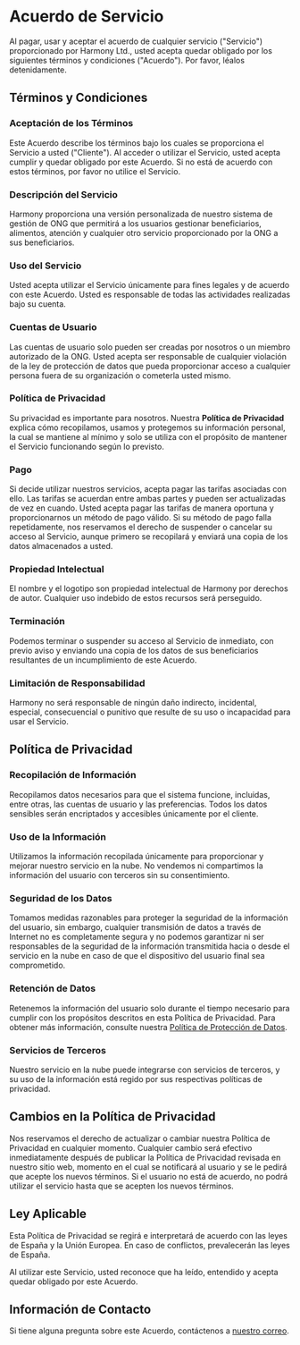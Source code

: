 # Acuerdo de Servicio

Al pagar, usar y aceptar el acuerdo de cualquier servicio ("Servicio") proporcionado por Harmony Ltd., usted acepta quedar obligado por los siguientes términos y condiciones ("Acuerdo"). Por favor, léalos detenidamente.

## Términos y Condiciones

### Aceptación de los Términos

Este Acuerdo describe los términos bajo los cuales se proporciona el Servicio a usted ("Cliente"). Al acceder o utilizar el Servicio, usted acepta cumplir y quedar obligado por este Acuerdo.
Si no está de acuerdo con estos términos, por favor no utilice el Servicio.

### Descripción del Servicio

Harmony proporciona una versión personalizada de nuestro sistema de gestión de ONG que permitirá a los usuarios gestionar beneficiarios, alimentos, atención y cualquier otro servicio proporcionado por la ONG a sus beneficiarios.

### Uso del Servicio

Usted acepta utilizar el Servicio únicamente para fines legales y de acuerdo con este Acuerdo. Usted es responsable de todas las actividades realizadas bajo su cuenta.

### Cuentas de Usuario

Las cuentas de usuario solo pueden ser creadas por nosotros o un miembro autorizado de la ONG. Usted acepta ser responsable de cualquier violación de la ley de protección de datos que pueda proporcionar acceso a cualquier persona fuera de su organización
o cometerla usted mismo.

### Política de Privacidad

Su privacidad es importante para nosotros. Nuestra **Política de Privacidad** explica cómo recopilamos, usamos y protegemos su información personal, la cual se mantiene al mínimo y solo se utiliza con el propósito
de mantener el Servicio funcionando según lo previsto.

### Pago

Si decide utilizar nuestros servicios, acepta pagar las tarifas asociadas con ello. Las tarifas se acuerdan entre ambas partes y pueden ser actualizadas de vez en cuando. Usted acepta pagar las tarifas de manera oportuna
y proporcionarnos un método de pago válido. Si su método de pago falla repetidamente, nos reservamos el derecho de suspender o cancelar su acceso al Servicio, aunque primero se recopilará y enviará una copia de los datos almacenados
a usted.

### Propiedad Intelectual

El nombre y el logotipo son propiedad intelectual de Harmony por derechos de autor. Cualquier uso indebido de estos recursos será perseguido.

### Terminación

Podemos terminar o suspender su acceso al Servicio de inmediato, con previo aviso y enviando una copia de los datos de sus beneficiarios resultantes de un incumplimiento de este Acuerdo.

### Limitación de Responsabilidad

Harmony no será responsable de ningún daño indirecto, incidental, especial, consecuencial o punitivo que resulte de su uso o incapacidad para usar el Servicio.

## Política de Privacidad

### Recopilación de Información

Recopilamos datos necesarios para que el sistema funcione, incluidas, entre otras, las cuentas de usuario y las preferencias. Todos los datos sensibles serán encriptados y accesibles únicamente por el cliente.

### Uso de la Información

Utilizamos la información recopilada únicamente para proporcionar y mejorar nuestro servicio en la nube. No vendemos ni compartimos la información del usuario con terceros sin su consentimiento.

### Seguridad de los Datos

Tomamos medidas razonables para proteger la seguridad de la información del usuario, sin embargo, cualquier transmisión de datos a través de Internet no es completamente segura y no podemos garantizar ni 
ser responsables de la seguridad de la información transmitida hacia o desde el servicio en la nube en caso de que el dispositivo del usuario final sea comprometido.

### Retención de Datos

Retenemos la información del usuario solo durante el tiempo necesario para cumplir con los propósitos descritos en esta Política de Privacidad. Para obtener más información, consulte nuestra 
[Política de Protección de Datos](Data%20Protection.mdx).

### Servicios de Terceros

Nuestro servicio en la nube puede integrarse con servicios de terceros, y su uso de la información está regido por sus respectivas políticas de privacidad.

## Cambios en la Política de Privacidad

Nos reservamos el derecho de actualizar o cambiar nuestra Política de Privacidad en cualquier momento. Cualquier cambio será efectivo inmediatamente después de publicar la Política de Privacidad revisada en nuestro sitio web, momento en el cual se notificará al usuario
y se le pedirá que acepte los nuevos términos. Si el usuario no está de acuerdo, no podrá utilizar el servicio hasta que se acepten los nuevos términos.

## Ley Aplicable

Esta Política de Privacidad se regirá e interpretará de acuerdo con las leyes de España y la Unión Europea. En caso de conflictos, prevalecerán las leyes de España.

Al utilizar este Servicio, usted reconoce que ha leído, entendido y acepta quedar obligado por este Acuerdo.

## Información de Contacto

Si tiene alguna pregunta sobre este Acuerdo, contáctenos a [nuestro correo](harmonyltd@gmail.com).
